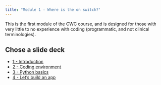 ```yaml
---
title: "Module 1 - Where is the on switch?"
---
```


This is the first module of the CWC course, and is designed for those with very little to no experience with coding (programmatic, and not clinical terminologies).

## Chose a slide deck

<ul>
  <li><a href="slides/1-introduction.html" target="_blank">1 - Introduction</a></li>
  <li><a href="slides/2-coding-environment.html" target="_blank">2 - Coding environment</a></li>
  <li><a href="slides/3-python-basics.html" target="_blank">3 - Python basics</a></li>
  <li><a href="slides/4-lets-build.html" target="_blank">4 - Let's build an app</a></li>
</ul>